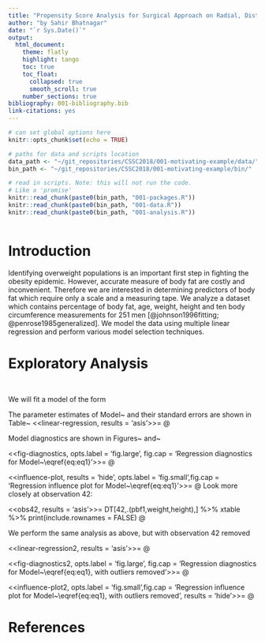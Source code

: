 ```yaml
---
title: "Propensity Score Analysis for Surgical Approach on Radial, Distal and CRMDRM - Converted Patients In The Open Group - Open as the reference category"
author: "by Sahir Bhatnagar"
date: "`r Sys.Date()`"
output:
  html_document:
    theme: flatly
    highlight: tango
    toc: true
    toc_float:
      collapsed: true
      smooth_scroll: true
    number_sections: true
bibliography: 001-bibliography.bib
link-citations: yes
---
```


```r
# can set global options here
knitr::opts_chunk$set(echo = TRUE)

# paths for data and scripts location
data_path <- "~/git_repositories/CSSC2018/001-motivating-example/data/"
bin_path <- "~/git_repositories/CSSC2018/001-motivating-example/bin/"

# read in scripts. Note: this will not run the code. 
# Like a 'promise'
knitr::read_chunk(paste0(bin_path, "001-packages.R"))
knitr::read_chunk(paste0(bin_path, "001-data.R"))
knitr::read_chunk(paste0(bin_path, "001-analysis.R"))
```


```r
```


# Introduction

Identifying overweight populations is an important first step in fighting the obesity epidemic. However, accurate measure of body fat are costly and inconvenient. Therefore we are interested in determining predictors of body fat which require only a scale and a measuring tape. We analyze a dataset which contains percentage of body fat, age, weight, height and ten body circumference measurements for 251 men [@johnson1996fitting; @penrose1985generalized]. We model the data using multiple linear regression and perform various model selection techniques.

# Exploratory Analysis

```r
```


```r
```

We will fit a model of the form

\begin{multline}
pbf1_i= \beta_0+\beta_1\tm{age}_i+\beta_2\tm{weight}_i+\beta_3\tm{height}_i+\beta_4\tm{neck}_i\\
+\beta_5\tm{chest}+\beta_6\tm{abdomen}_i+\beta_7\tm{hip}_i+\beta_8\tm{thigh}_i+\beta_9\tm{knee}_i \\
+\beta_{10}\tm{ankle}_i+ \beta_{11}\tm{bicep}_i +\beta_{12}\tm{forearm}_i +\beta_{13}\tm{wrist}_i ,  \label{eq:eq1}
\end{multline}

\section{Results}

The parameter estimates of Model~\eqref{eq:eq1} and their standard errors are shown in Table~\ref{tab:results}
<<linear-regression, results = 'asis'>>=
@

Model diagnostics are shown in Figures~\ref{fig:fig-diagnostics} and~\ref{fig:influence-plot}

<<fig-diagnostics, opts.label = 'fig.large', fig.cap = 'Regression diagnostics for Model~\\eqref{eq:eq1}'>>=
@

<<influence-plot, results = 'hide', opts.label = 'fig.small',fig.cap = 'Regression influence plot for Model~\\eqref{eq:eq1}'>>=
@
\FloatBarrier
Look more closely at observation 42:

<<obs42, results = 'asis'>>=
DT[42,.(pbf1,weight,height),] %>% xtable %>% print(include.rownames = FALSE)
@

\FloatBarrier
\section{Sensitivity Analysis}

We perform the same analysis as above, but with observation 42 removed

<<linear-regression2, results = 'asis'>>=
@

<<fig-diagnostics2, opts.label = 'fig.large', fig.cap = 'Regression diagnostics for Model~\\eqref{eq:eq1}, with outliers removed'>>=
@

<<influence-plot2, opts.label = 'fig.small',fig.cap = 'Regression influence plot for Model~\\eqref{eq:eq1}, with outliers removed', results = 'hide'>>=
@


# References
